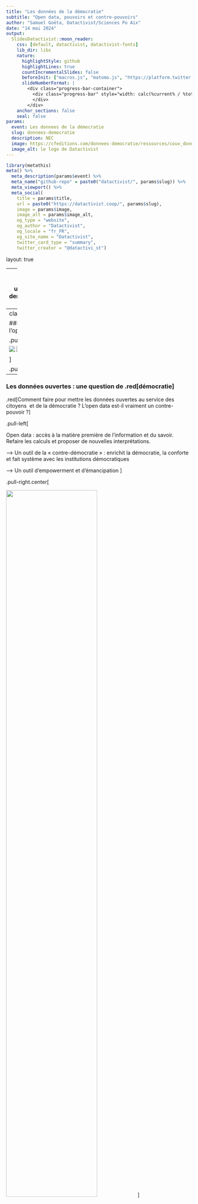 ```yaml
---
title: "Les données de la démocratie"
subtitle: "Open data, pouvoirs et contre-pouvoirs"
author: "Samuel Goëta, Datactivist/Sciences Po Aix"
date: "14 mai 2024"
output:
  SlidesDatactivist::moon_reader:
    css: [default, datactivist, datactivist-fonts]
    lib_dir: libs
    nature:
      highlightStyle: github
      highlightLines: true
      countIncrementalSlides: false
      beforeInit: ["macros.js", "matomo.js", "https://platform.twitter.com/widgets.js"]
      slideNumberFormat: |
        <div class="progress-bar-container">
          <div class="progress-bar" style="width: calc(%current% / %total% * 100%);">
          </div>
        </div>
    anchor_sections: false
    seal: false
params:
  event: Les donnees de la démocratie
  slug: donnees-democratie
  description: NEC
  image: https://cfeditions.com/donnees-democratie/ressources/couv_donnees-democratie_grand.jpg
  image_alt: le logo de Datactivist
---
```


```r
library(metathis)
meta() %>% 
  meta_description(params$event) %>% 
  meta_name("github-repo" = paste0("datactivist/", params$slug)) %>% 
  meta_viewport() %>% 
  meta_social(
    title = params$title,
    url = paste0("https://datactivist.coop/", params$slug),
    image = params$image,
    image_alt = params$image_alt,
    og_type = "website",
    og_author = "Datactivist",
    og_locale = "fr_FR",
    og_site_name = "Datactivist",
    twitter_card_type = "summary",
    twitter_creator = "@datactivi_st")

```

layout: true

<style>
.remark-slide-number {
  position: inherit;
}

.remark-slide-number .progress-bar-container {
  position: absolute;
  bottom: 0;
  height: 4px;
  display: block;
  left: 0;
  right: 0;
}

.remark-slide-number .progress-bar {
  height: 100%;
  background-color: #e95459;
}

</style>



---
class: inverse, center, middle
background-image: url(https://cfeditions.com/donnees-democratie/ressources/couv_donnees-democratie_grand.jpg)


## Les données de la démocratie
### Un bilan critique de l'open data

### Samuel Goëta

#### NEC, 25 septembre 2024


---
class:inverse


### La massifcation des usages de l'open data

.pull-left[

![](img/meilleursagents.png)
![](img/yuka.png)

]

.pull-right[
![](img/pokemon.png)
![](img/plantnet.png)
]


---
### Les données ouvertes : une question de .red[démocratie]

.red[Comment faire pour mettre les données ouvertes au service des citoyens  et de la démocratie ? L’open data est-il vraiment un contre-pouvoir ?]

.pull-left[


Open data : accès à la matière première de l’information et du savoir. Refaire les calculs et proposer de nouvelles interprétations.  

—> Un outil de la « contre-démocratie » : enrichit la démocratie, la conforte et fait système avec les institutions démocratiques

—> Un outil d’empowerment et d’émancipation
]

.pull-right.center[

<img src="img/couv_donnees-ouvertes_grand.jpg" width="70%" height="auto"/>
]

---
### Les racines multiples de l'open data

.pull-left[

![](img/magic-cube-cube-puzzle-play-54101-removebg-preview.png)
]

.pull-right[
Loin d'être un phénomène récent, un mouvement aux multiples facettes :
- la transparence et le droit d'accès
- la liberté de l'information et le logiciel libre
- le partage des données de la recherche
- la modernisation des administrations
- les industries de l'information
- l'entrainement des modèles d'IA

]
---
### Les grandes étapes de la définition des principes de l'open data

.pull-left[
Quelques jalons : 
- l'Open Definition

- la rencontre de Sebastopol

- la Charte internationale de l'open data

**Vers une .red[troisième vague] de l'open data ?**

]

.pull-right[


.reduite[![](img/third-wave.png)]
]

---
### L’ancrage .red[instable] de l’ouverture des données dans l’administration
.pull-left[
- Les premières initiatives locales : Rennes, PACA, Nantes, Paris… 

- La création d'Etalab et le lancement de data.gouv.fr

- La loi pour une République numérique

- Vers une administration des données ?

]

.pull-right[
![](img/republique-numerique.jpeg)
]

---
### La pandémie de Covid-19, un .red[moment charnière]

.pull-left[

![](img/hackathoncovid.png)
]

.pull-right[
- De premières ouvertures de données incitées par des initiatives citoyennes

- Des données réutilisées massivement, une relance de la politique d'ouverture des données

- L'émergence des médiateurs de données
]

---

### Un renouvellement de la transparence .red[en demi-teinte]

.pull-left[
Les fondements juridiques instables de la transparence administrative

L’open data : un carburant pour les « machines à scandale » ?

Des données « inoffensives » ?

Faut-il produire ses propres données ?
]

.pull-right[

![](img/courdescomptes2.png)

]
---
class:inverse
### Un exemple : les Indices de Position Sociale des établissements scolaires

.pull-left.center[
![](img/lechenet.png)
]

.pull-right[![](img/lemonde-ips.png)]
---
class:inverse
### Autre exemple : les notes de frais des maires

.pull-left.center[
![](img/joissains.png)
]

.pull-right[![](img/chicane.png)
Lire à ce sujet : [chicane-lemag.fr/16](https://chicane-lemag.fr/16)
]
]
---
class:inverse,middle,center

# Qu'est ce qu'on fait ? 
# .red[Alternatives et propositions]

---
.red[**Qu'est ce qu'on fait ?**]

<h3 style="margin-top:0px;margin-bottom:0px"> On se retrousse les manches pour  .red[obtenir des données] </h3>


.pull-left[
**5 stratégies alternatives :**
`
.red[1. ]Recourir au droit d’accès

.red[2. ]Scraper les données sur le web

.red[3. ]Rassembler des données à partir des informations disponibles

.red[4. ]Faire appel à une foule de contributeurs

.red[5. ]Concevoir des communs de données 
]

.pull-right[

![](img/cimade.jpeg)
Un exemple : la Cimade avec [À guichets fermés](https://aguichetsfermes.lacimade.org/)

]


---
.red[**Qu'est ce qu'on fait ? Chantier 1 : obtenir les données**]

<h3 style="margin-top:0px;margin-bottom:0px"> On milite pour refonder le .red[droit d'accès] </h3>


.pull-left[
* De la CADA à la Haute Autorité pour la Transparence de la Vie Publique (HATVP) 

* Créer un point central pour les demandes d’accès

* Donner le pouvoir de sanctionner les administrations systématiquement récalcitrantes

* Créer un « référé communication » pour accélérer le traitement des demandes
]

.pull-right[
![](https://hot-objects.liiib.re/forum-madada-fr/original/1X/1fb2d7422bf286dabfc6c5bd523b9b81fbf2353c.jpeg)
.footnote[](Source : [Donut Infolab](https://forum.madada.fr/t/demarrer-sur-ma-dada/859))]
---
.red[**Qu'est ce qu'on fait ? Chantier 1 : obtenir les données**]

<h3 style="margin-top:0px;margin-bottom:0px"> On crée de nouveaux mécanismes pour .red[obtenir les données] </h3>

.pull-left[

* Renforcer le cadre légal des données d’intérêt général

* Créer des coopératives de données

* Développer le crowdsourcing de données publiques
]

.pull-right[
![](https://www.echosciences-paca.fr/uploads/a_d/image/attachment/1005479235/xl_miniature.jpg)

.footnote[Source : [Echosciences PACA](https://www.echosciences-paca.fr/uploads/a_d/image/attachment/1005479235/xl_miniature.jpg)]
]
---

.red[**Qu'est ce qu'on fait ? Chantier 2 : Améliorer la qualité et la fiabilité des données ouvertes**]

<h3 style="margin-top:0px;margin-bottom:0px"> Développer la concertation entre .red[producteurs et réutilisateurs] </h3>

.pull-left[
### 

* Créer un conseil national de la donnée

* Étendre et renforcer le service public de la donnée

* Créer des plans nationaux d’ouverture sectorielle
]

.pull-right[
_Il existe des instances de concertation autour de la donnée mais dans des domaines sectoriels :_ 
![](https://cnig.gouv.fr/IMG/png/cnig2022_geolocalise-petit-2.png)

![](https://www.cnis.fr/wp-content/uploads/2017/12/CNIS-LOGO-300dpi-QUADRI-768x394.jpg)
]
---

.red[**Qu'est ce qu'on fait ? Chantier 2 : Améliorer la qualité et la fiabilité des données ouvertes**] 

<h3 style="margin-top:0px;margin-bottom:0px"> On pérennise l’ouverture des données </h3>

.pull-left[
* Archiver les données publiques

* Fédérer producteurs et réutilisateurs de données autour d’une organisation d’intérêt général

* Relancer l’administrateur général des données
]

.pull-right[

![](https://luigireggi.eu/wp-content/uploads/2018/06/Slide2.png)
]

---
.red[**Qu'est ce qu'on fait ? Chantier 2 : Améliorer la qualité et la fiabilité des données ouvertes**] 

<h3 style="margin-top:0px;margin-bottom:0px"> On encourage à améliorer les données </h3>

.pull-left[

* Faire remonter la destination des données

* Faire entrer l’ouverture des données dans les fiches de poste des agents

* Montrer les résultats

* Citer les agents
]

.pull-right[

![](img/livredor.png)

]
---
.red[**Qu'est ce qu'on fait ? Chantier 3 : Développer la culture des données**] 

<h3 style="margin-top:0px;margin-bottom:0px"> On place les données au cœur des politiques publiques </h3>

.pull-left[

* Généraliser les stratégies data

* Co-construire des politiques publiques “nativement” avec les données

* Co-construire les indicateurs des politiques publique

* Développer le sourcing des réutilisateurs

]

.pull-right[
![](https://open.datactivist.coop/images/products/fresque-opendata.webp)
]

---
.red[**Qu'est ce qu'on fait ? Chantier 3 : Développer la culture des données**]

<h3 style="margin-top:0px;margin-bottom:0px"> On développe une culture critique des données les données au cœur des politiques publiques </h3>

.pull-left[

* Systématiser l’ouverture et usage des données dans les concertations

* Développer les programmes qui apportent un regard critique sur les données

* Développer la factualité
] 

.pull-right[

![](https://www.francebleu.fr/s3/cruiser-production/2017/02/f21ba120-7982-495e-9b5a-445de5c9c21a/1200x680_carte_tae_support_cs_30_mars.webp)
] 

---
.red[**Qu'est ce qu'on fait ? Chantier 3 : Développer la culture des données**]

<h3 style="margin-top:0px;margin-bottom:0px"> On forme massivement aux données </h3>


.pull-left[
* Développer les Infolabs

* Inviter les données ouvertes dans les médiathèques

* Intégrer les données dans les programmes scolaires
]

.pull-right[
![](img/dataliteracy-removebg.png)
.footnote[
[Venngage](https://venngage.com/blog/data-literacy/)
]
]

---
class:inverse

### .red[Conclusion] : approfondir et étendre la démocratie

.pull-left[
- Un écosystème fragile

- Approfondir la démocratie : d'un droit à un devoir de rendre des comptes

- Étendre la démocratie : ouvrir la gouvernance des données, étendre l'ouverture aux algorithmes


]

--
.pull-right[
![](img/conclusion.png)
"Changer les données" : des données pour transformer la réalité
]
---
class:inverse,middle,center
# Merci !

Contact : [samuel@datactivist.coop](mailto:samuel@datactivist.coop)


